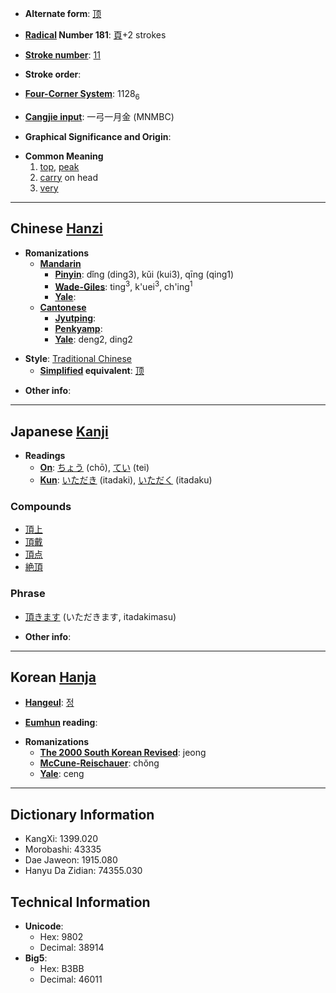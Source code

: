 * '''Alternate form''': [[顶]]

* '''[[Wiktionary:Chinese radical index| Radical]] Number 181''': [[Wiktionary:Chinese radical index 頁|頁]]+2 strokes

* '''[[Wiktionary:Chinese total strokes index|Stroke number]]''': [[Wiktionary:Chinese total strokes index 11|11]]

* '''Stroke order''': 

* '''[[Wiktionary:Chinese four corner index|Four-Corner System]]''': 1128<sub>6</sub>

* '''[[Wiktionary:Chinese Cangjie index|Cangjie input]]''': 一弓一月金 (MNMBC)

* '''Graphical Significance and Origin''': 

* '''Common Meaning'''
*#[[top]], [[peak]]
*# [[carry]] on head
*# [[very]]

----

== Chinese [[Hanzi]] ==

* '''Romanizations'''
** '''[[Mandarin]]'''
*** '''[[Pinyin]]''': dǐng (ding3), kǔi (kui3), qīng (qing1)
*** '''[[Wade-Giles]]''': ting<sup>3</sup>, k'uei<sup>3</sup>, ch'ing<sup>1</sup>
*** '''[[Yale]]''': 
** '''[[Cantonese]]'''
*** '''[[Jyutping]]''':
*** '''[[Penkyamp]]''': 
*** '''[[Yale]]''': deng2, ding2

* '''Style''': [[Traditional Chinese]] 
** '''[[Simplified Chinese|Simplified]] equivalent''': [[顶]]

* '''Other info''': 

----

== Japanese [[Kanji]] ==

* '''Readings'''
** '''[[On]]''': [[ちょう]] (chō), [[てい]] (tei)
** '''[[Kun]]''': [[いただき]] (itadaki), [[いただく]] (itadaku)

===Compounds===
*[[頂上]]
*[[頂戴]]
*[[頂点]]
*[[絶頂]]

===Phrase===
*[[頂きます]] (いただきます, itadakimasu)

* '''Other info''':  

----

== Korean [[Hanja]] ==

* '''[[Hangeul]]''': [[정]]

* '''[[Eumhun]] reading''': 

* '''Romanizations'''
** '''[[The 2000 South Korean Revised Romanization|The 2000 South Korean Revised]]''': jeong
** '''[[McCune-Reischauer]]''': chŏng
** '''[[Yale]]''': ceng

----

== Dictionary Information ==

* KangXi: 1399.020
* Morobashi: 43335
* Dae Jaweon: 1915.080
* Hanyu Da Zidian: 74355.030

== Technical Information ==

* '''Unicode''':
** Hex: 9802
** Decimal: 38914
* '''Big5''':
** Hex: B3BB
** Decimal: 46011